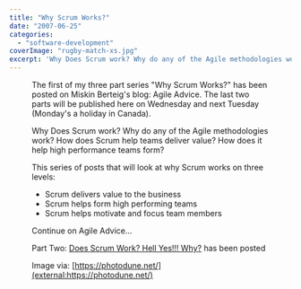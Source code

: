 ```yaml
---
title: "Why Scrum Works?"
date: "2007-06-25"
categories: 
  - "software-development"
coverImage: "rugby-match-xs.jpg"
excerpt: 'Why Does Scrum work? Why do any of the Agile methodologies work? How does Scrum help teams'
---
```




<Figure
  src={RugbyMatchXs}
  alt="Rugby match - image licensed from Photodune"
  caption="Rugby match - image licensed from Photodune"
/>
 The first of my three part series "Why Scrum Works?" has been posted on Miskin Berteig's blog: Agile Advice. The last two parts will be published here on Wednesday and next Tuesday (Monday's a holiday in Canada).

Why Does Scrum work? Why do any of the Agile methodologies work? How does Scrum help teams deliver value? How does it help high performance teams form?

This series of posts that will look at why Scrum works on three levels:

- Scrum delivers value to the business
- Scrum helps form high performing teams
- Scrum helps motivate and focus team members

Continue on Agile Advice...

Part Two: [Does Scrum Work? Hell Yes!!! Why?](/blog/does-scrum-work) has been posted

Image via: [https://photodune.net/](external:https://photodune.net/)
